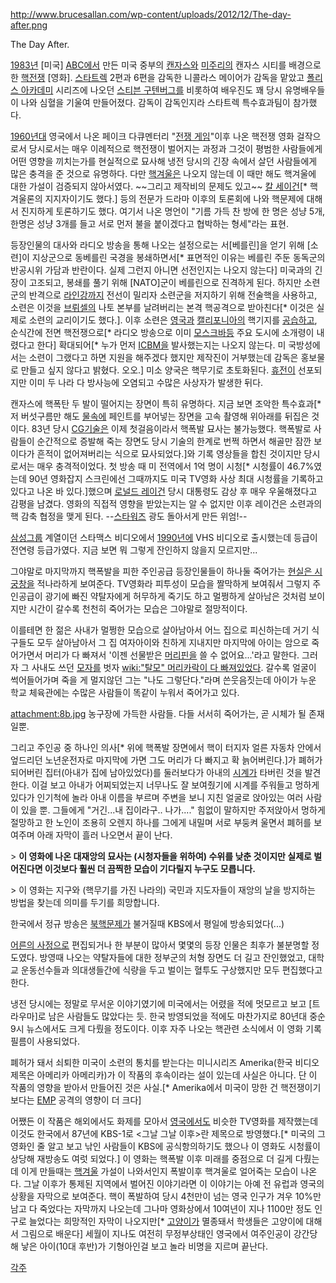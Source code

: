 http://www.brucesallan.com/wp-content/uploads/2012/12/The-day-after.png

The Day After.

[[1983년]] [미국] [[ABC]]에서 만든 미국 중부의 [[캔자스]]와 [[미주리]]의 캔자스 시티를 배경으로 한 [[핵전쟁]] [영화]. [[스타트렉]] 2편과 6편을 감독한 니콜라스 메이어가 감독을 맡았고 [[폴리스 아카데미]] 시리즈에 나오던 [[스티븐 구텐버그]]를 비롯하여 배우진도 꽤 당시 유명배우들이 나와 심혈을 기울여 만들어졌다. 감독이 감독인지라 스타트렉 특수효과팀이 참가했다.

[[1960년대]] 영국에서 나온 페이크 다큐멘터리 "[[워게임|전쟁 게임]]"이후 나온 핵전쟁 영화 걸작으로서 당시로서는 매우 이례적으로 핵전쟁이 벌어지는 과정과 그것이 평범한 사람들에게 어떤 영향을 끼치는가를 현실적으로 묘사해 냉전 당시의 긴장 속에서 살던 사람들에게 많은 충격을 준 것으로 유명하다. 다만 [[핵겨울]]은 나오지 않는데 이 때만 해도 핵겨울에 대한 가설이 검증되지 않아서였다. ~~그리고 제작비의 문제도 있고~~ [[칼 세이건]][* 핵겨울론의 지지자이기도 했다.] 등의 전문가 드라마 이후의 토론회에 나와 핵문제에 대해서 진지하게 토론하기도 했다. 여기서 나온 명언이 "기름 가득 찬 방에 한 명은 성냥 5개, 한명은 성냥 3개를 들고 서로 먼저 불을 붙이겠다고 협박하는 형세"라는 표현. 

등장인물의 대사와 라디오 방송을 통해 나오는 설정으로는 서[베를린]을 얻기 위해 [소련]이 지상군으로 동베를린 국경을 봉쇄하면서[* 표면적인 이유는 베를린 주둔 동독군의 반공시위 가담과 반란이다. 실제 그런지 아니면 선전인지는 나오지 않는다] 미국과의 긴장이 고조되고, 봉쇄를 풀기 위해 [NATO]군이 베를린으로 진격하게 된다. 하지만 소련군의 반격으로 [[라인강]]까지 전선이 밀리자 소련군을 저지하기 위해 전술핵을 사용하고, 소련은 이것을 [[브뤼셀]]의 나토 본부를 날려버리는 본격 핵공격으로 받아친다[* 이것은 실제로 소련의 교리이기도 했다.]. 이후 소련은 [[영국]]과 [[캘리포니아]]의 핵기지를 [[공습]]하고, 순식간에 전면 핵전쟁으로[* 라디오 방송으로 이미 [[모스크바]]등 주요 도시에 소개령이 내렸다고 한다] 확대되어[* 누가 먼저 [[ICBM]]을 발사했는지는 나오지 않는다. 미 국방성에서는 소련이 그랬다고 하면 지원을 해주겠다 했지만 제작진이 거부했는데 감독은 홍보물로 만들고 싶지 않다고 밝혔다. 오오.] 미소 양국은 핵무기로 초토화된다. [[휴전]]이 선포되지만 이미 두 나라 다 방사능에 오염되고 수많은 사상자가 발생한 뒤다.

{{{#!html
<object width="640" height="480"><param name="movie" value="http://www.youtube.com/v/7VG2aJyIFrA?version=3&amp;hl=ko_KR"></param><param name="allowFullScreen" value="true"></param><param name="allowscriptaccess" value="always"></param><embed src="http://www.youtube.com/v/7VG2aJyIFrA?version=3&amp;hl=ko_KR" type="application/x-shockwave-flash" width="640" height="480" allowscriptaccess="always" allowfullscreen="true"></embed></object>
}}}

캔자스에 핵폭탄 두 발이 떨어지는 장면이 특히 유명하다. 지금 보면 조악한 특수효과[* 저 버섯구름만 해도 [[물]]속에 페인트를 부어넣는 장면을 고속 촬영해 위아래를 뒤집은 것이다. 83년 당시 [[CG]]기술은 이제 첫걸음이라서 핵폭발 묘사는 불가능했다. 핵폭발로 사람들이 순간적으로 증발해 죽는 장면도 당시 기술의 한계로 번쩍 하면서 해골만 잠깐 보이다가 흔적이 없어져버리는 식으로 묘사되었다.]와 기록 영상들을 합친 것이지만 당시로서는 매우 충격적이었다. 첫 방송 때 미 전역에서 1억 명이 시청[* 시청률이 46.7%였는데 90년 영화잡지 스크린에선 그때까지도 미국 TV영화 사상 최대 시청률을 기록하고 있다고 나온 바 있다.]했으며 [[로널드 레이건]] 당시 대통령도 감상 후 매우 우울해졌다고 감평을 남겼다. 영화의 직접적 영향을 받았는지는 알 수 없지만 이후 레이건은 소련과의 핵 감축 협정을 맺게 된다. --[[스타워즈]] 광도 돌아서게 만든 위엄!-- 

[[삼성그룹]] 계열이던 스타맥스 비디오에서 [[1990년]]에 VHS 비디오로 출시했는데 등급이 전연령 등급가였다. 지금 보면 뭐 그렇게 잔인하지 않을지 모르지만... 

그야말로 마지막까지 핵폭발을 피한 주인공급 등장인물들이 하나둘 죽어가는 [[현실은 시궁창]]을 적나라하게 보여준다. TV영화라 피투성이 모습을 짤막하게 보여줘서 그렇지 주인공급이 광기에 빠진 약탈자에게 허무하게 죽기도 하고 멀쩡하게 살아남은 것처럼 보이지만 시간이 갈수록 천천히 죽어가는 모습은 그야말로 절망적이다.

이를테면 한 젊은 사내가 멀쩡한 모습으로 살아남아서 어느 집으로 피신하는데 거기 식구들도 모두 살아남아서 그 집 여자아이와 친하게 지내지만 마지막에 아이는 암으로 죽어가면서 머리가 다 빠져서 '이젠 선물받은 [[머리핀]]을 쓸 수 없어요...'라고 말한다. 그러자 그 사내도 쓰던 [[모자]]를 벗자 [[wiki:"탈모" 머리카락이 다 빠져있었다]]. 갈수록 얼굴이 썩어들어가며 죽을 게 멀지않던 그는 "나도 그렇단다."라며 쓴웃음짓는데 아이가 누운 학교 체육관에는 수많은 사람들이 똑같이 누워서 죽어가고 있다.

attachment:8b.jpg
농구장에 가득한 사람들. 다들 서서히 죽어가는, 곧 시체가 될 존재일뿐.

그리고 주인공 중 하나인 의사[* 위에 핵폭발 장면에서 핵이 터지자 얼른 자동차 안에서 엎드리던 노년운전자로 마지막에 가면 그도 머리가 다 빠지고 확 늙어버린다.]가 폐허가 되어버린 집터(아내가 집에 남아있었다)를 둘러보다가 아내의 [[시계]]가 타버린 것을 발견한다. 이걸 보고 아내가 어찌되었는지 너무나도 잘 보여줬기에 시계를 주워들고 멍하게 있다가 인기척에 놀라 아내 이름을 부르며 주변을 보니 지친 얼굴로 앉아있는 여러 사람이 있을 뿐. 그들에게 "거긴...내 집이라구.. 나가...." 힘없이 말하지만 주저앉아서 멍하게 절망하고 한 노인이 조용히 오렌지 하나를 그에게 내밀며 서로 부둥켜 울면서 폐허를 보여주며 아래 자막이 흘러 나오면서 끝이 난다.
 
> '''이 영화에 나온 대재앙의 묘사는 (시청자들을 위하여) 수위를 낮춘 것이지만 실제로 벌어진다면 이것보다 훨씬 더 끔찍한 모습이 기다릴지 누구도 모릅니다.''' 

> 이 영화는 지구와 (핵무기를 가진 나라의) 국민과 지도자들이 재앙의 날을 방지하는 방법을 찾는데 의미를 두기를 희망합니다. 

한국에서 정규 방송은 [[북핵문제]]가 불거질때 KBS에서 평일에 방송되었다(...)

[[어른의 사정]]으로 편집되거나 한 부분이 많아서 몇몇의 등장 인물은 최후가 불분명할 정도였다. 방영때 나오는 약탈자들에 대한 정부군의 처형 장면도 더 길고 잔인했었고, 대학교 운동선수들과 의대생들간에 식량을 두고 벌이는 혈투도 구상했지만 모두 편집했다고 한다.

냉전 당시에는 정말로 무서운 이야기였기에 미국에서는 어렸을 적에 멋모르고 보고 [트라우마]로 남은 사람들도 많았다는 듯. 한국 방영되었을 적에도 마찬가지로 80년대 중순 9시 뉴스에서도 크게 다뤘을 정도이다. 이후 자주 나오는 핵관련 소식에서 이 영화 기록필름이 사용되었다. 

폐허가 돼서 쇠퇴한 미국이 소련의 통치를 받는다는 미니시리즈 Amerika(한국 비디오 제목은 아메리카 아메리카)가 이 작품의 후속이라는 설이 있는데 사실은 아니다. 단 이 작품의 영향을 받아서 만들어진 것은 사실.[* Amerika에서 미국이 망한 건 핵전쟁이기 보다는 [[EMP]] 공격의 영향이 더 크다]

어쨌든 이 작품은 해외에서도 화제를 모아서 [[영국]]에서도 비슷한 TV영화를 제작했는데 이것도 한국에서 87년에 KBS-1로 <그날 그날 이후>란 제목으로 방영했다.[* 미국의 그 영화인 줄 알고 보고 낚인 사람들이 KBS에 공식항의하기도 했으나 이 영화도 시청률이 상당해 재방송도 여럿 되었다.] 이 영화는 핵폭발 이후 미래를 중점으로 더 길게 다뤘는데 이게 만들때는 [[핵겨울]] 가설이 나와서인지 폭발이후 핵겨울로 얼어죽는 모습이 나온다. 그날 이후가 통제된 지역에서 벌어진 이야기라면 이 이야기는 아예 전 유럽과 영국의 상황을 자막으로 보여준다. 핵이 폭발하여 당시 4천만이 넘는 영국 인구가 겨우 10%만 남고 다 죽었다는 자막까지 나오는데 그나마 영화상에서 10여년이 지나 1100만 정도 인구로 늘었다는 희망적인 자막이 나오지만[* [[고양이]]가 멸종돼서 학생들은 고양이에 대해서 그림으로 배운다] 세월이 지나도 여전히 무정부상태인 영국에서 여주인공이 강간당해 낳은 아이(10대 후반)가 기형아인걸 보고 놀라 비명을 지르며 끝난다.

[[각주]]
